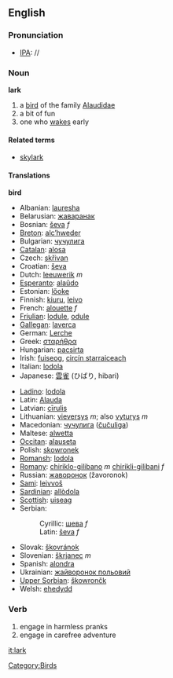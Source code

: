 ==English==
=== Pronunciation ===
*[[w:IPA|IPA]]: /{{IPAchar|ˈlɑːk}}/

===Noun===
'''lark'''

# a [[bird]] of the family [[Alaudidae]]
# a bit of fun
# one who [[wake]]s early

====Related terms====
*[[skylark]]

====Translations====
'''bird'''
{{top}}
*Albanian: [[lauresha]]
*Belarusian: [[жаваранак]]
*Bosnian: [[ševa]] ''f''
*[[Breton]]: [[alc’hweder]]
*Bulgarian: [[чучулига]]
*[[Catalan]]: [[alosa]]
*Czech: [[skřivan]]
*Croatian: [[ševa]]
*Dutch:  [[leeuwerik]] ''m''
*[[Esperanto]]: [[alaŭdo]]
*Estonian: [[lőoke]]
*Finnish: [[kiuru]], [[leivo]]
*French: [[alouette]] ''f''
*[[Friulian]]: [[lodule]], [[odule]]
*[[Gallegan]]: [[laverca]]
*German: [[Lerche]]
*Greek: [[σταρήθρα]]
*Hungarian: [[pacsirta]]
*Irish: [[fuiseog]], [[circín starraiceach]]
*Italian: [[lodola]]
*Japanese: [[雲雀]] (ひばり, hibari)
{{mid}}
*[[Ladino]]: [[lodola]]
*Latin: [[Alauda]]
*Latvian: [[cīrulis]]
*Lithuanian: [[vieversys]] ''m''; also [[vyturys]] ''m''
*Macedonian: [[чучулига]] ([[čučuliga]])
*Maltese: [[alwetta]]
*[[Occitan]]: [[alauseta]]
*Polish: [[skowronek]]
*[[Romansh]]: [[lodola]]
*[[Romany]]: [[chiriklo-gilibano]] ''m'' [[chirikli-gilibani]] ''f''
*Russian: [[жаворонок]] (žavoronok)
*[[Sami]]: [[leivvoš]]
*[[Sardinian]]: [[allòdola]]
*[[Scottish]]: [[uiseag]]
*Serbian:
*:Cyrillic: [[шева]] ''f''
*:Latin: [[ševa]] ''f''
*Slovak: [[škovránok]]
*Slovenian: [[škrjanec]] ''m''
*Spanish: [[alondra]]
*Ukrainian: [[жайворонок польовий]]
*[[Upper Sorbian]]: [[škowrončk]]
*Welsh: [[ehedydd]]
{{bottom}}

===Verb===
{{en-infl-reg-consonant|lark||}}
# engage in harmless pranks
# engage in carefree adventure

[[Category:Birds]]

[[it:lark]]